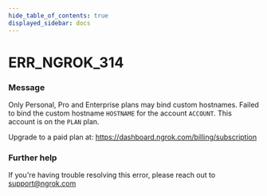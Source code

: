 ```yaml
---
hide_table_of_contents: true
displayed_sidebar: docs
---
```



# ERR_NGROK_314

### Message

Only Personal, Pro and Enterprise plans may bind custom hostnames.
Failed to bind the custom hostname `HOSTNAME` for the account `ACCOUNT`.
This account is on the `PLAN` plan.

Upgrade to a paid plan at: https://dashboard.ngrok.com/billing/subscription

### Further help

If you're having trouble resolving this error, please reach out to [support@ngrok.com](mailto:support@ngrok.com?subject=Help%20with%20ERR_NGROK_314)

<ErrorDetails error="err_ngrok_314" />
